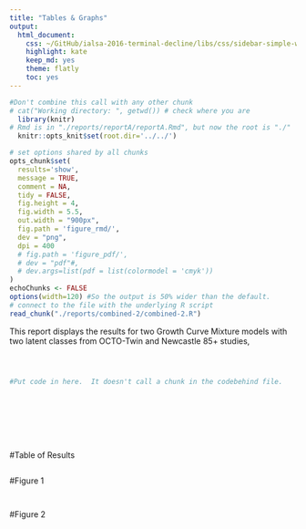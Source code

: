 ```yaml
---
title: "Tables & Graphs"
output:
  html_document:
    css: ~/GitHub/ialsa-2016-terminal-decline/libs/css/sidebar-simple-wide.css
    highlight: kate
    keep_md: yes
    theme: flatly
    toc: yes
---
```



<!-- These two chunks should be added in the beginning of every .Rmd that you want to source an .R script -->
<!--  The 1st mandatory chunck  -->
<!--  Set the working directory to the repository's base directory -->
```r
#Don't combine this call with any other chunk 
# cat("Working directory: ", getwd()) # check where you are
  library(knitr)
# Rmd is in "./reports/reportA/reportA.Rmd", but now the root is "./"
  knitr::opts_knit$set(root.dir='../../') 
```

<!--  The 2nd mandatory chunck  -->
<!-- Set the report-wide options, and point to the external code file. -->
```r
# set options shared by all chunks
opts_chunk$set(
  results='show', 
  message = TRUE,
  comment = NA, 
  tidy = FALSE,
  fig.height = 4, 
  fig.width = 5.5, 
  out.width = "900px",
  fig.path = 'figure_rmd/',     
  dev = "png",
  dpi = 400
  # fig.path = 'figure_pdf/',     
  # dev = "pdf"#,
  # dev.args=list(pdf = list(colormodel = 'cmyk'))
)
echoChunks <- FALSE
options(width=120) #So the output is 50% wider than the default.
# connect to the file with the underlying R script  
read_chunk("./reports/combined-2/combined-2.R") 
```

This report displays the results for two Growth Curve Mixture models with two latent classes from OCTO-Twin and Newcastle 85+ studies,


<!-- Load 'sourced' R files.  Suppress the output when loading packages. --> 
```r
```


<!-- Load the sources.  Suppress the output when loading sources. --> 
```r
```


<!-- Load any Global functions and variables declared in the R file.  Suppress the output. --> 
```r
```

<!-- Declare any global functions specific to a Rmd output.  Suppress the output. --> 
```r
#Put code in here.  It doesn't call a chunk in the codebehind file.
```

<!-- Load the datasets.   -->
```r
```

```r
```

```r
```

```r
```

```r
```

```r
```

```r
```

<!-- print results   -->
#Table of Results

```r
```

#Figure 1

```r
```

```r
```

#Figure 2

```r
```

